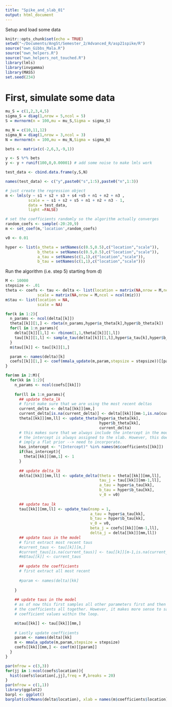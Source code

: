```yaml
---
title: "Spike_and_slab_01"
output: html_document
---
```

Setup and load some data
```r
knitr::opts_chunk$set(echo = TRUE)
setwd("~/Documents/AngSt/Semester_2/Advanced_R/asp21spike/R")
source("own_Gibbs_Mala.R")
source("own_helpers.R")
source("own_helpers_not_touched.R")
library(lmls)
library(invgamma)
library(MASS)
set.seed(234)

```

# First, simulate some data
```r
mu_S = c(1,2,3,4,5)
sigma_S = diag(1,nrow = 5,ncol = 5)
S = mvrnorm(n = 100,mu = mu_S,Sigma = sigma_S)

mu_N = c(10,11,12)
sigma_N = diag(1,nrow = 3,ncol = 3)
N = mvrnorm(n = 100,mu = mu_N,Sigma = sigma_N)

bets <- matrix(c(-2,6,3,-9,1))

y <- S %*% bets
y <- y + runif(100,0,0.00001) # add some noise to make lmls work

test_data <- cbind.data.frame(y,S,N)

names(test_data) <- c("y",paste0("s",1:5),paste0("n",1:3))
```


```r

# just create the regression object
m <- lmls(y ~ s1 + s2 + s3 + s4 +s5 + n1 + n2 + n3 ,
          scale = ~ s1 + s2 + s5 + n1 + n2 + n3 - 1,
          data = test_data,
          light =FALSE)

# set the coefficients randomly so the algorithm actually converges
random_coefs <- sample(-20:20,9)
m <- set_coef(m,'location',random_coefs)


```


```r
v0 <- 0.01

hyper <- list(a_theta = setNames(c(0.5,0.5),c("location","scale")),
              b_theta = setNames(c(0.5,0.5),c("location","scale")),
              a_tau = setNames(c(1,1),c("location","scale")),
              b_tau = setNames(c(1,1),c("location","scale")))
```

Run the algorithm (i.e. step 5) starting from d)

```r
M <- 10000
stepsize <- .01
theta <- coefs <- tau <- delta <- list(location = matrix(NA,nrow = M,ncol = ncol(m$x)),
              scale = matrix(NA,nrow = M,ncol = ncol(m$z)))
m$tau <- list(location = NA,
              scale = NA)

```

```r

for(k in 1:2){
  n_params <- ncol(delta[[k]])
  theta[[k]][1,] <- rbeta(n_params,hyper$a_theta[k],hyper$b_theta[k])
  for(l in 1:n_params){
    delta[[k]][1,l] <- rbinom(1,1,theta[[k]][1,l])
    tau[[k]][1,l] <- sample_tau(delta[[k]][1,l],hyper$a_tau[k],hyper$b_tau[k],v0)
  }
  m$tau[[k]] <- tau[[k]][1,]

  param <- names(delta)[k]
  coefs[[k]][1,] <- coef(mmala_update(m,param,stepsize = stepsize))[[param]]
}
```

```r
for(mm in 2:M){
  for(kk in 1:2){
    n_params <- ncol(coefs[[kk]])
    
    for(ll in 1:n_params){
      ## update theta_lk
      # first make sure that we are using the most recent deltas
      current_delta <- delta[[kk]][mm,]
      current_delta[is.na(current_delta)] <- delta[[kk]][mm-1,is.na(current_delta)]
      theta[[kk]][mm,ll] <- update_theta(hyper$a_theta[kk],
                                         hyper$b_theta[kk],
                                         current_delta)
      # this makes sure that we always include the intercept in the model
      # the intercept is always assigned to the slab. However, this does not 
      # imply a flat prior --> need to incorporate.
      has_intercept <- "(Intercept)" %in% names(m$coefficients[[kk]])
      if(has_intercept){
        theta[[kk]][mm,1] <- 1
      }
      
      ## update delta_lk
      delta[[kk]][mm,ll] <- update_delta(theta = theta[[kk]][mm,ll],
                                         tau_j = tau[[kk]][mm-1,ll],
                                         a_tau = hyper$a_tau[kk],
                                         b_tau = hyper$b_tau[kk],
                                         v_0 = v0)
      
      ## update tau_lk
      tau[[kk]][mm,ll] <- update_tau(nsmp = 1,
                                     a_tau = hyper$a_tau[kk],
                                     b_tau = hyper$b_tau[kk],
                                     v_0 = v0,
                                     beta_j = coefs[[kk]][mm-1,ll],
                                     delta_j = delta[[kk]][mm,ll])
      ## update taus in the model
      # first extract most recent taus
      #current_taus <- tau[[k]][m,]
      #current_taus[is.na(current_taus)] <- tau[[k]][m-1,is.na(current_taus)]
      #m$tau[[k]] <- current_taus
      
      ## update the coefficients
      # first extract all most recent 
      
      #param <- names(delta)[kk]
      
    }
    
    ## update taus in the model
    # as of now this first samples all other parameters first and then samples 
    # the coefficients all together. However, it makes more sense to sample the
    # coefficient values within the loop. 

    m$tau[[kk]] <- tau[[kk]][mm,]
    
    # Lastly update coefficients
    param <- names(delta)[kk]
    m <- mmala_update(m,param,stepsize = stepsize)
    coefs[[kk]][mm,] <- coef(m)[[param]]
  }
}

```

```r
par(mfrow = c(3,3))
for(jj in 1:ncol(coefs$location)){
  hist(coefs$location[,jj],freq = F,breaks = 20)
}
par(mfrow = c(1,1))
library(ggplot2)
barpl <- ggplot()
barplot(colMeans(delta$location), xlab = names(m$coefficients$location))

```


